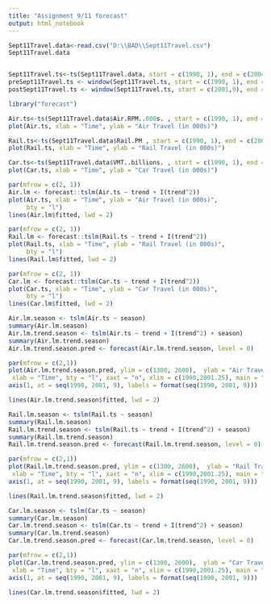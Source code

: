 ---
title: "Assignment 9/11 forecast"
output: html_notebook
---
```{r}
Sept11Travel.data<-read.csv("D:\\BAD\\Sept11Travel.csv")
Sept11Travel.data


Sept11Travel.ts<-ts(Sept11Travel.data, start = c(1990, 1), end = c(2004, 4), freq = 12)
preSept11Travel.ts <- window(Sept11Travel.ts, start = c(1990, 1), end = c(2001, 9))
postSept11Travel.ts <- window(Sept11Travel.ts, start = c(2001,9), end = c(2004,4))

library("forecast")
```

```{r}
Air.ts<-ts(Sept11Travel.data$Air.RPM..000s. , start = c(1990, 1), end = c(2001, 9), freq = 12)
plot(Air.ts, xlab = "Time", ylab = "Air Travel (in 000s)")

```

```{r}
Rail.ts<-ts(Sept11Travel.data$Rail.PM , start = c(1990, 1), end = c(2001, 9), freq = 12)
plot(Rail.ts, xlab = "Time", ylab = "Rail Travel (in 000s)")
```

```{r}
Car.ts<-ts(Sept11Travel.data$VMT..billions. , start = c(1990, 1), end = c(2001, 9), freq = 12)
plot(Car.ts, xlab = "Time", ylab = "Car Travel (in 000s)")
```

```{r}
par(mfrow = c(2, 1))
Air.lm <- forecast::tslm(Air.ts ~ trend + I(trend^2))
plot(Air.ts, xlab = "Time", ylab = "Air Travel (in 000s)", 
     bty = "l")
lines(Air.lm$fitted, lwd = 2)

```

```{r}
par(mfrow = c(2, 1))
Rail.lm <- forecast::tslm(Rail.ts ~ trend + I(trend^2))
plot(Rail.ts, xlab = "Time", ylab = "Rail Travel (in 000s)", 
     bty = "l")
lines(Rail.lm$fitted, lwd = 2)
```

```{r}
par(mfrow = c(2, 1))
Car.lm <- forecast::tslm(Car.ts ~ trend + I(trend^2))
plot(Car.ts, xlab = "Time", ylab = "Car Travel (in 000s)", 
     bty = "l")
lines(Car.lm$fitted, lwd = 2)
```
```{r}

Air.lm.season <- tslm(Air.ts ~ season)
summary(Air.lm.season)
Air.lm.trend.season <- tslm(Air.ts ~ trend + I(trend^2) + season)
summary(Air.lm.trend.season)
Air.lm.trend.season.pred <- forecast(Air.lm.trend.season, level = 0)

par(mfrow = c(2,1))
plot(Air.lm.trend.season.pred, ylim = c(1300, 2600),  ylab = "Air Travel in(000s)", 
 xlab = "Time", bty = "l", xaxt = "n", xlim = c(1990,2001.25), main = "", flty = 2)
axis(1, at = seq(1990, 2001, 9), labels = format(seq(1990, 2001, 9))) 

lines(Air.lm.trend.season$fitted, lwd = 2)

```

```{r}
Rail.lm.season <- tslm(Rail.ts ~ season)
summary(Rail.lm.season)
Rail.lm.trend.season <- tslm(Rail.ts ~ trend + I(trend^2) + season)
summary(Rail.lm.trend.season)
Rail.lm.trend.season.pred <- forecast(Rail.lm.trend.season, level = 0)

par(mfrow = c(2,1))
plot(Rail.lm.trend.season.pred, ylim = c(1300, 2600),  ylab = "Rail Travel (in 000s)", 
 xlab = "Time", bty = "l", xaxt = "n", xlim = c(1990,2001.25), main = "", flty = 2)
axis(1, at = seq(1990, 2001, 9), labels = format(seq(1990, 2001, 9))) 

lines(Rail.lm.trend.season$fitted, lwd = 2)
```

```{r}
Car.lm.season <- tslm(Car.ts ~ season)
summary(Car.lm.season)
Car.lm.trend.season <- tslm(Car.ts ~ trend + I(trend^2) + season)
summary(Car.lm.trend.season)
Car.lm.trend.season.pred <- forecast(Car.lm.trend.season, level = 0)

par(mfrow = c(2,1))
plot(Car.lm.trend.season.pred, ylim = c(1300, 2600),  ylab = "Car Travel (in 000s)", 
 xlab = "Time", bty = "l", xaxt = "n", xlim = c(1990,2001.25), main = "", flty = 2)
axis(1, at = seq(1990, 2001, 9), labels = format(seq(1990, 2001, 9))) 

lines(Car.lm.trend.season$fitted, lwd = 2)
```


